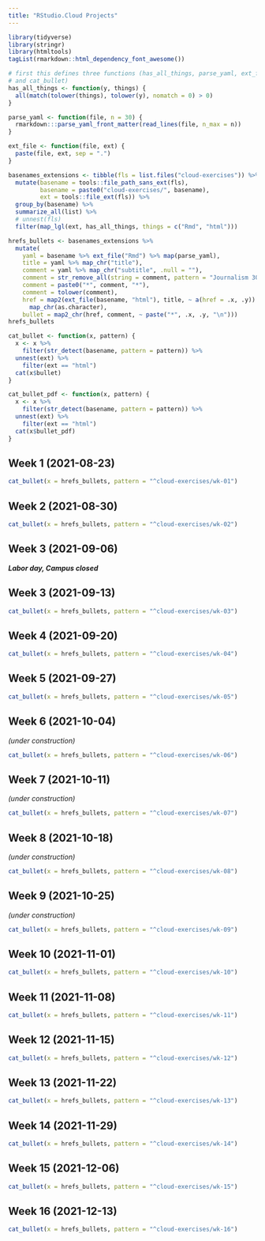 ```yaml
---
title: "RStudio.Cloud Projects"
---
```


```r
library(tidyverse)
library(stringr)
library(htmltools)
tagList(rmarkdown::html_dependency_font_awesome())
```

```r
# first this defines three functions (has_all_things, parse_yaml, ext_file,
# and cat_bullet)
has_all_things <- function(y, things) {
  all(match(tolower(things), tolower(y), nomatch = 0) > 0)
}

parse_yaml <- function(file, n = 30) {
  rmarkdown:::parse_yaml_front_matter(read_lines(file, n_max = n))
}

ext_file <- function(file, ext) {
  paste(file, ext, sep = ".")
}
```

```r
basenames_extensions <- tibble(fls = list.files("cloud-exercises")) %>%
  mutate(basename = tools::file_path_sans_ext(fls),
         basename = paste0("cloud-exercises/", basename),
         ext = tools::file_ext(fls)) %>%
  group_by(basename) %>%
  summarize_all(list) %>% 
  # unnest(fls)
  filter(map_lgl(ext, has_all_things, things = c("Rmd", "html")))
```

```r
hrefs_bullets <- basenames_extensions %>%
  mutate(
    yaml = basename %>% ext_file("Rmd") %>% map(parse_yaml),
    title = yaml %>% map_chr("title"),
    comment = yaml %>% map_chr("subtitle", .null = ""),
    comment = str_remove_all(string = comment, pattern = "Journalism 303: "),
    comment = paste0("*", comment, "*"),
    comment = tolower(comment),
    href = map2(ext_file(basename, "html"), title, ~ a(href = .x, .y)) %>%
      map_chr(as.character),
    bullet = map2_chr(href, comment, ~ paste("*", .x, .y, "\n")))
hrefs_bullets
```

```r
cat_bullet <- function(x, pattern) {
  x <- x %>%
    filter(str_detect(basename, pattern = pattern)) %>%
  unnest(ext) %>%
    filter(ext == "html")
  cat(x$bullet)
}

cat_bullet_pdf <- function(x, pattern) {
  x <- x %>%
    filter(str_detect(basename, pattern = pattern)) %>%
  unnest(ext) %>%
    filter(ext == "html")
  cat(x$bullet_pdf)
}
```

## Week 1 (2021-08-23)


```r
cat_bullet(x = hrefs_bullets, pattern = "^cloud-exercises/wk-01")
```

## Week 2 (2021-08-30)

```r
cat_bullet(x = hrefs_bullets, pattern = "^cloud-exercises/wk-02")
```

## Week 3 (2021-09-06)

***Labor day, Campus closed***

## Week 3 (2021-09-13)


```r
cat_bullet(x = hrefs_bullets, pattern = "^cloud-exercises/wk-03")
```

## Week 4 (2021-09-20)

```r
cat_bullet(x = hrefs_bullets, pattern = "^cloud-exercises/wk-04")
```


## Week 5 (2021-09-27)

```r
cat_bullet(x = hrefs_bullets, pattern = "^cloud-exercises/wk-05")
```

## Week 6 (2021-10-04)

*(under construction)*

```r
cat_bullet(x = hrefs_bullets, pattern = "^cloud-exercises/wk-06")
```


## Week 7 (2021-10-11)

*(under construction)*

```r
cat_bullet(x = hrefs_bullets, pattern = "^cloud-exercises/wk-07")
```



## Week 8 (2021-10-18)

*(under construction)*

```r
cat_bullet(x = hrefs_bullets, pattern = "^cloud-exercises/wk-08")
```


## Week 9 (2021-10-25)

*(under construction)*

```r
cat_bullet(x = hrefs_bullets, pattern = "^cloud-exercises/wk-09")
```


## Week 10 (2021-11-01)

```r
cat_bullet(x = hrefs_bullets, pattern = "^cloud-exercises/wk-10")
```



## Week 11 (2021-11-08)

```r
cat_bullet(x = hrefs_bullets, pattern = "^cloud-exercises/wk-11")
```


## Week 12 (2021-11-15)

```r
cat_bullet(x = hrefs_bullets, pattern = "^cloud-exercises/wk-12")
```

## Week 13 (2021-11-22)

```r
cat_bullet(x = hrefs_bullets, pattern = "^cloud-exercises/wk-13")
```


## Week 14 (2021-11-29)

```r
cat_bullet(x = hrefs_bullets, pattern = "^cloud-exercises/wk-14")
```


## Week 15 (2021-12-06)

```r
cat_bullet(x = hrefs_bullets, pattern = "^cloud-exercises/wk-15")
```

## Week 16 (2021-12-13)

```r
cat_bullet(x = hrefs_bullets, pattern = "^cloud-exercises/wk-16")
```

